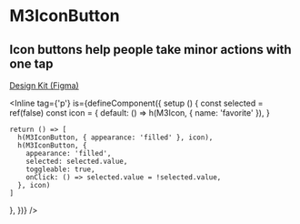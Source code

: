 

# M3IconButton

## Icon buttons help people take minor actions with one tap

[Design Kit (Figma)](https://www.figma.com/community/file/1035203688168086460)

<Inline tag={'p'} is={defineComponent({
  setup () {
    const selected = ref(false)
    const icon = {
      default: () => h(M3Icon, { name: 'favorite' }),
    }

    return () => [
      h(M3IconButton, { appearance: 'filled' }, icon),
      h(M3IconButton, {
        appearance: 'filled',
        selected: selected.value,
        toggleable: true,
        onClick: () => selected.value = !selected.value,
      }, icon)
    ]
  },
})} />